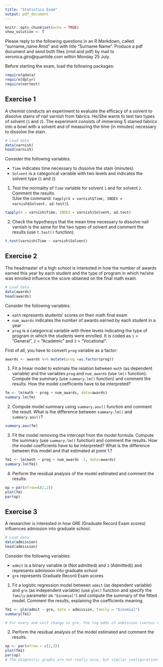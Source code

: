 ```yaml
---
title: "Statistics Exam"
output: pdf_document
---
```


```r
knitr::opts_chunk$set(echo = TRUE)
show_solution <- T
```

Please reply to the following questions in an R Markdown, called "surname_name.Rmd" and with title "Surname Name". Produce a pdf document and send both files (rmd and pdf) by mail to veronica.giro@quantide.com within Monday 25 July.

Before starting the exam, load the following packages:

```r
require(qdata)
require(dplyr)
require(nortest)
```

## Exercise 1

A chemist conducts an experiment to evaluate the efficacy of a solvent to dissolve stains of nail varnish from fabrics. He/She wants to test two types of solvent (`1` and `2`). The experiment consists of immersing 5 stained fabrics into a bowl with a solvent and of measuring the time (in minutes) necessary to dissolve the stain.

```r
# Load data
data(varnish)
head(varnish)
```

Consider the following variables:

* `Time` indicates time necessary to dissolve the stain (minutes) 
* `Solvent` is a categorical variable with two levels and indicates the solvent type  (`1` and `2`)

1. Test the normality of `Time` variable for solvent `1` and for solvent `2`. Comment the results.  
(Use the command: `tapply(X = varnish$Time, INDEX = varnish$Solvent, ad.test)`).

```r
tapply(X = varnish$Time, INDEX = varnish$Solvent, ad.test)
```


2. Check the hypothesys that the mean time necessary to dissolve nail varnish is the same for the two types of solvent and comment the results (use `t.test()` function).

```r
t.test(varnish$Time ~ varnish$Solvent)
```

\clearpage

## Exercise 2

The headmaster of a high school is interested in how the number of awards earned this year by each student and the type of program in which he/she was enrolled influence the score obtained on the final math exam.

```r
# Load data
data(awards)
head(awards)
```

Consider the following variables:

* `math` represents students’ scores on their math final exam
* `num_awards` indicates the number of awards earned by each student in a year
* `prog` is a categorical variable with three levels indicating the type of program in which the students were enrolled. It is coded as `1` = "General", `2` = "Academic" and `3` = "Vocational".

First of all, you have to convert `prog` variable as a factor: 
```r
awards <- awards %>% mutate(prog =as.factor(prog))
```

1. Fit a linear model to estimate the relation between `math` (as dependent variable) and the variables `prog` and `num_awards` (use `lm()` function). Compute the summary (use `summary.lm()` function) and comment the results. How the model coefficients have to be interpreted?

```r
fm <- lm(math ~ prog + num_awards, data=awards)
summary.lm(fm)
```

2. Compute model summary using `summary.aov()` function and comment the result. What is the difference between `summary.lm()` and `summary.aov()`?

```r
summary.aov(fm)
```

3. Fit the model removing the intercept from the model formula. Compute the summary (use `summary.lm()` function) and comment the results. How the model coefficients have to be interpreted? What is the difference between this model and that estimated at point 1.?

```r
fm1 <- lm(math ~ prog + num_awards -1, data=awards)
summary.lm(fm1)
```

4. Perform the residual analysis of the model estimated and comment the results.

```r
op = par(mfrow=c(2,2))
plot(fm)
par(op)
```

\clearpage

## Exercise 3

A researcher is interested in how GRE (Graduate Record Exam scores) influences admission into graduate school. 

```r
# Load data
data(admission)
head(admission)
```

Consider the following variables:

* `admit` is a binary variable (`0` (Not admitted) and `1` (Admitted)) and represents admission into graduate school 
* `gre` represents Graduate Record Exam scores

1. Fit a logistic regression model between `admit` (as dependent variable) and `gre` (as independent variable) (use `glm()` function and specify the `family` parameter as `"binomial"`) and compute the summary of the fitted model. Comment the results, explaining the coefficients meaning.    

```r
fm1 <- glm(admit ~ gre, data = admission, family = "binomial")
summary(fm1)

# For every one unit change in gre, the log odds of admission (versus non-admission) increases by 0.0036
```

2. Perform the residual analysis of the model estimated and comment the results.

```r
op <- par(mfrow = c(2,2))
plot(fm1)
par(op)
# The diagnostic graphs are not really nice, but similar configurations of points is not infrequent, when the response variable is a Bernoulli (not Binomial) one.
```

